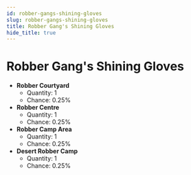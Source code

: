 ---
id: robber-gangs-shining-gloves
slug: robber-gangs-shining-gloves
title: Robber Gang's Shining Gloves
hide_title: true
---


# <ItemIcon iconId="61"/> Robber Gang's Shining Gloves
- **Robber Courtyard**
	- Quantity: 1
	- Chance: 0.25%
- **Robber Centre**
	- Quantity: 1
	- Chance: 0.25%
- **Robber Camp Area**
	- Quantity: 1
	- Chance: 0.25%
- **Desert Robber Camp**
	- Quantity: 1
	- Chance: 0.25%

